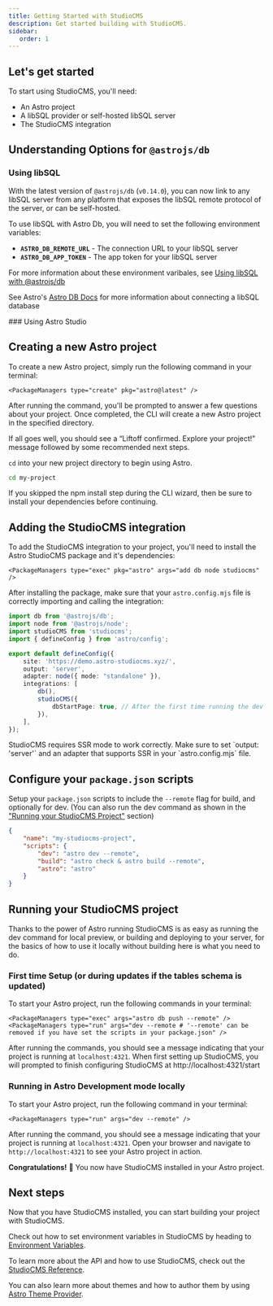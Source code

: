 ```yaml
---
title: Getting Started with StudioCMS
description: Get started building with StudioCMS.
sidebar:
   order: 1
---
```



## Let's get started

To start using StudioCMS, you'll need:

- An Astro project
- A libSQL provider or self-hosted libSQL server
- The StudioCMS integration

## Understanding Options for `@astrojs/db`

### Using libSQL

With the latest version of `@astrojs/db` (`v0.14.0`), you can now link to any libSQL server from any platform that exposes the libSQL remote protocol of the server, or can be self-hosted.

To use libSQL with Astro Db, you will need to set the following environment variables:

- **`ASTRO_DB_REMOTE_URL`** - The connection URL to your libSQL server
- **`ASTRO_DB_APP_TOKEN`** - The app token for your libSQL server

<ReadMore>For more information about these environment varibales, see [Using libSQL with @astrojs/db](/start-here/environment-variables/#if-using-libsql-with-astrojsdb)</ReadMore>

<ReadMore>See Astro's [Astro DB Docs](https://docs.astro.build/en/guides/astro-db/#connect-a-libsql-database-for-production) for more information about connecting a libSQL database</ReadMore>

<StudioHeading>
### Using Astro Studio
</StudioHeading>

<StudioSunset />

## Creating a new Astro project

To create a new Astro project, simply run the following command in your terminal:

    <PackageManagers type="create" pkg="astro@latest" />

After running the command, you'll be prompted to answer a few questions about your project. Once completed, the CLI will create a new Astro project in the specified directory.

If all goes well, you should see a “Liftoff confirmed. Explore your project!” message followed by some recommended next steps.

`cd` into your new project directory to begin using Astro. 

```bash
cd my-project
```

If you skipped the npm install step during the CLI wizard, then be sure to install your dependencies before continuing.

## Adding the StudioCMS integration

To add the StudioCMS integration to your project, you'll need to install the Astro StudioCMS package and it's dependencies:

    <PackageManagers type="exec" pkg="astro" args="add db node studiocms" />

After installing the package, make sure that your `astro.config.mjs` file is correctly importing and calling the integration:

```ts twoslash title="astro.config.mjs"
import db from '@astrojs/db';
import node from '@astrojs/node';
import studioCMS from 'studiocms';
import { defineConfig } from 'astro/config';

export default defineConfig({
    site: 'https://demo.astro-studiocms.xyz/',
    output: 'server',
    adapter: node({ mode: "standalone" }),
    integrations: [
        db(),
        studioCMS({
            dbStartPage: true, // After the first time running the dev server and following the instructions at http://localhost:4321/start this will be set to false.
        }),
    ],
});
```

<Aside type="note" title="SSR Only">
StudioCMS requires SSR mode to work correctly. Make sure to set `output: 'server'` and an adapter that supports SSR in your `astro.config.mjs` file.
</Aside>

## Configure your `package.json` scripts

Setup your `package.json` scripts to include the `--remote` flag for build, and optionally for dev. (You can also run the dev command as shown in the ["Running your StudioCMS Project"](#running-your-studiocms-project) section)

```json /--remote/ title="package.json"
{
    "name": "my-studiocms-project",
    "scripts": {
        "dev": "astro dev --remote",
        "build": "astro check & astro build --remote",
        "astro": "astro"
    }
}
```

## Running your StudioCMS project

Thanks to the power of Astro running StudioCMS is as easy as running the dev command for local preview, or building and deploying to your server, for the basics of how to use it locally without building here is what you need to do.

### First time Setup (or during updates if the tables schema is updated)

To start your Astro project, run the following commands in your terminal:

    <PackageManagers type="exec" args="astro db push --remote" />
    <PackageManagers type="run" args="dev --remote # '--remote' can be removed if you have set the scripts in your package.json" />

After running the commands, you should see a message indicating that your project is running at `localhost:4321`. When first setting up StudioCMS, you will prompted to finish configuring StudioCMS at http://localhost:4321/start

### Running in Astro Development mode locally

To start your Astro project, run the following command in your terminal:

    <PackageManagers type="run" args="dev --remote" />

After running the command, you should see a message indicating that your project is running at `localhost:4321`. Open your browser and navigate to `http://localhost:4321` to see your Astro project in action.

**Congratulations!** 🥳 You now have StudioCMS installed in your Astro project.

## Next steps

Now that you have StudioCMS installed, you can start building your project with StudioCMS.

Check out how to set environment variables in StudioCMS by heading to [Environment Variables](/start-here/environment-variables).

To learn more about the API and how to use StudioCMS, check out the [StudioCMS Reference](/typedoc/studiocms/index/functions/studiocms/).

You can also learn more about themes and how to author them by using [Astro Theme Provider](https://astro-theme-provider.netlify.app/).
